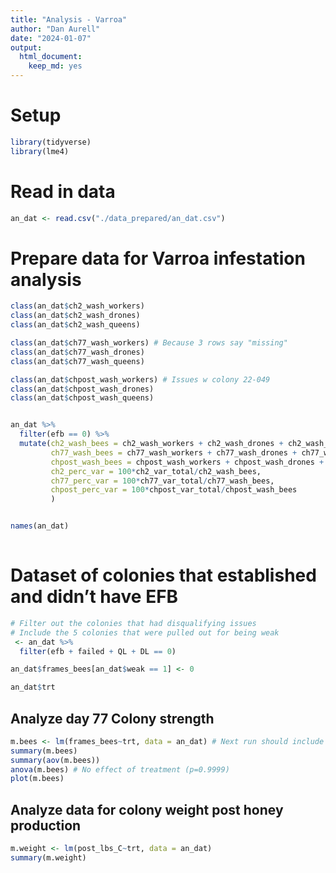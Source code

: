 ```yaml
---
title: "Analysis - Varroa"
author: "Dan Aurell"
date: "2024-01-07"
output:   
  html_document: 
    keep_md: yes
---
```


# Setup

```r
library(tidyverse)
library(lme4)
```


# Read in data

```r
an_dat <- read.csv("./data_prepared/an_dat.csv")
```

# Prepare data for Varroa infestation analysis
```r
class(an_dat$ch2_wash_workers)
class(an_dat$ch2_wash_drones)
class(an_dat$ch2_wash_queens)

class(an_dat$ch77_wash_workers) # Because 3 rows say "missing"
class(an_dat$ch77_wash_drones)
class(an_dat$ch77_wash_queens)

class(an_dat$chpost_wash_workers) # Issues w colony 22-049
class(an_dat$chpost_wash_drones)
class(an_dat$chpost_wash_queens)


an_dat %>% 
  filter(efb == 0) %>% 
  mutate(ch2_wash_bees = ch2_wash_workers + ch2_wash_drones + ch2_wash_queens,
         ch77_wash_bees = ch77_wash_workers + ch77_wash_drones + ch77_wash_queens,
         chpost_wash_bees = chpost_wash_workers + chpost_wash_drones + chpost_wash_queens,
         ch2_perc_var = 100*ch2_var_total/ch2_wash_bees,
         ch77_perc_var = 100*ch77_var_total/ch77_wash_bees,
         chpost_perc_var = 100*chpost_var_total/chpost_wash_bees
         )


names(an_dat)
  
```







# Dataset of colonies that established and didn't have EFB
```r
# Filter out the colonies that had disqualifying issues
# Include the 5 colonies that were pulled out for being weak
 <- an_dat %>% 
  filter(efb + failed + QL + DL == 0)

an_dat$frames_bees[an_dat$weak == 1] <- 0

an_dat$trt
```



## Analyze day 77 Colony strength

```r
m.bees <- lm(frames_bees~trt, data = an_dat) # Next run should include a yard level random effect
summary(m.bees)
summary(aov(m.bees))
anova(m.bees) # No effect of treatment (p=0.9999)
plot(m.bees)
```

## Analyze data for colony weight post honey production

```r
m.weight <- lm(post_lbs_C~trt, data = an_dat)
summary(m.weight)
```




